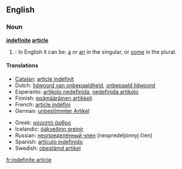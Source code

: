 ==English==
===Noun===
'''[[indefinite]] [[article]]'''

#{{grammar}}: In English it can be: [[a]] or [[an]] in the singular, or [[some]] in the plural.

====Translations====
{{top}}
*[[Catalan]]: [[article indefinit]]
*Dutch: [[lidwoord van onbepaaldheid]], [[onbepaald lidwoord]] {{n}}
*Esperanto: [[artikolo nedefinida]], [[nedefinida artikolo]]
*Finnish: [[epämääräinen artikkeli]]
*French: [[article indéfini]] {{m}}
*German: [[unbestimmter Artikel]] {{m}}
{{mid}}
*Greek: [[αόριστό άρθρο]] {{n}}
*Icelandic: [[óákveðinn greinir]] {{m}}
*Russian: [[неопределённый член]] (neopredeljónnyj člen) {{m}}
*Spanish: [[artículo indefinido]] {{m}}
*Swedish: [[obestämd artikel]]
{{bottom}}

[[fr:indefinite article]]
